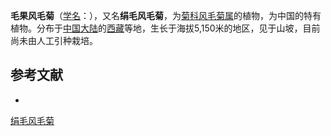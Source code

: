 {{Speciesbox
| name = 绢毛风毛菊
| status = 
| status_system = 
| image =
| genus = Saussurea
| species = pubescens
| authority = Y. L. Chen et S. Y. Liang in Act.
}}

'''毛果风毛菊'''（[[学名|学名]]：{{lang|la|'''''Saussurea pubescens'''''}}），又名'''绢毛风毛菊'''，为[[菊科|菊科]][[风毛菊属|风毛菊属]]的植物，为中国的特有植物。分布于[[中国大陆|中国大陆]]的[[西藏|西藏]]等地，生长于海拔5,150米的地区，见于山坡，目前尚未由人工引种栽培。

== 参考文献 ==
<div class="references-small">
* {{cite web| url =http://www.bioinfo.cn/db05/KmzwSpecies.php?action=view&id=5421| title =绢毛风毛菊| work =《中国高等植物数据库全库》| publisher =中国科学院微生物研究所| author =昆明植物研究所| accessdate =2009-02-24| deadurl =yes| archiveurl =https://web.archive.org/web/20160305012701/http://www.bioinfo.cn/db05/KmzwSpecies.php?action=view&id=5421| archivedate =2016-03-05}}
</div>
{{Taxonbar|from=Q11127342}}

[[Category:风毛菊属|绢毛风毛菊]]


{{植物小作品}}